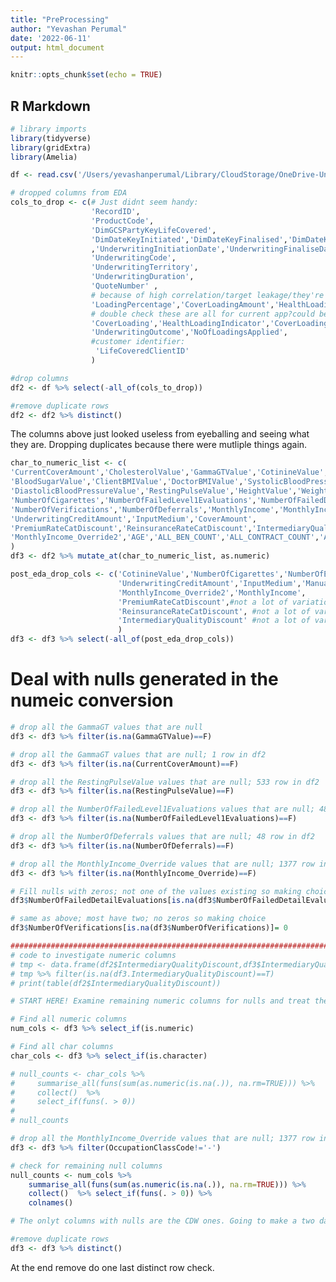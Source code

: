 ```yaml
---
title: "PreProcessing"
author: "Yevashan Perumal"
date: '2022-06-11'
output: html_document
---
```


```r
knitr::opts_chunk$set(echo = TRUE)
```

## R Markdown
```r
# library imports
library(tidyverse)
library(gridExtra)
library(Amelia)
```


```r
df <- read.csv('/Users/yevashanperumal/Library/CloudStorage/OneDrive-UniversityofCapeTown/Yevashan Perumal MSc - OneDrive/Data/data with some cdw.csv')
```

```r
# dropped columns from EDA
cols_to_drop <- c(# Just didnt seem handy:
                  'RecordID',
                  'ProductCode',
                  'DimGCSPartyKeyLifeCovered',
                  'DimDateKeyInitiated','DimDateKeyFinalised','DimDateKeyAccepted'
                  ,'UnderwritingInitiationDate','UnderwritingFinaliseDate',
                  'UnderwritingCode',
                  'UnderwritingTerritory',
                  'UnderwritingDuration',
                  'QuoteNumber' ,
                  # because of high correlation/target leakage/they're informed by GammaGT:
                  'LoadingPercentage','CoverLoadingAmount','HealthLoadingPercentage',
                  # double check these are all for current app?could be previous:
                  'CoverLoading','HealthLoadingIndicator','CoverLoadingIndicator',
                  'UnderwritingOutcome','NoOfLoadingsApplied',
                  #customer identifier:
                   'LifeCoveredClientID'  
                  )

#drop columns
df2 <- df %>% select(-all_of(cols_to_drop))

#remove duplicate rows
df2 <- df2 %>% distinct()
```
The columns above just looked useless from eyeballing and seeing what they are. Dropping duplicates because there were mutliple things again.


```r
char_to_numeric_list <- c( 
'CurrentCoverAmount','CholesterolValue','GammaGTValue','CotinineValue',
'BloodSugarValue','ClientBMIValue','DoctorBMIValue','SystolicBloodPressureValue',
'DiastolicBloodPressureValue','RestingPulseValue','HeightValue','WeightValue',
'NumberOfCigarettes','NumberOfFailedLevel1Evaluations','NumberOfFailedDetailEvaluations','NumberOfExclusions',    
'NumberOfVerifications','NumberOfDeferrals','MonthlyIncome','MonthlyIncome_Override',
'UnderwritingCreditAmount','InputMedium','CoverAmount',
'PremiumRateCatDiscount','ReinsuranceRateCatDiscount','IntermediaryQualityDiscount',  
'MonthlyIncome_Override2','AGE','ALL_BEN_COUNT','ALL_CONTRACT_COUNT','ANNUAL_INVESTMENT','AUM'
)            
df3 <- df2 %>% mutate_at(char_to_numeric_list, as.numeric)
```

```r
post_eda_drop_cols <- c('CotinineValue','NumberOfCigarettes','NumberOfExclusions',
                        'UnderwritingCreditAmount','InputMedium','ManualDiscountIndicator',
                        'MonthlyIncome_Override2','MonthlyIncome',
                        'PremiumRateCatDiscount',#not a lot of variation here, about 1k rows
                        'ReinsuranceRateCatDiscount', #not a lot of variation here, about 1k rows
                        'IntermediaryQualityDiscount' #not a lot of variation here, about 1k rows
                        )
df3 <- df3 %>% select(-all_of(post_eda_drop_cols))
```


# Deal with nulls generated in the numeic conversion
```r
# drop all the GammaGT values that are null
df3 <- df3 %>% filter(is.na(GammaGTValue)==F)

# drop all the GammaGT values that are null; 1 row in df2
df3 <- df3 %>% filter(is.na(CurrentCoverAmount)==F)

# drop all the RestingPulseValue values that are null; 533 row in df2
df3 <- df3 %>% filter(is.na(RestingPulseValue)==F)

# drop all the NumberOfFailedLevel1Evaluations values that are null; 48 row in df2;0 already possible value
df3 <- df3 %>% filter(is.na(NumberOfFailedLevel1Evaluations)==F)

# drop all the NumberOfDeferrals values that are null; 48 row in df2
df3 <- df3 %>% filter(is.na(NumberOfDeferrals)==F)

# drop all the MonthlyIncome_Override values that are null; 1377 row in df3
df3 <- df3 %>% filter(is.na(MonthlyIncome_Override)==F)
```

```r
# Fill nulls with zeros; not one of the values existing so making choice here.
df3$NumberOfFailedDetailEvaluations[is.na(df3$NumberOfFailedDetailEvaluations)]= 0

# same as above; most have two; no zeros so making choice
df3$NumberOfVerifications[is.na(df3$NumberOfVerifications)]= 0

################################################################################
# code to investigate numeric columns
# tmp <- data.frame(df2$IntermediaryQualityDiscount,df3$IntermediaryQualityDiscount)
# tmp %>% filter(is.na(df3.IntermediaryQualityDiscount)==T)
# print(table(df2$IntermediaryQualityDiscount))
```


```r
# START HERE! Examine remaining numeric columns for nulls and treat them;

# Find all numeric columns 
num_cols <- df3 %>% select_if(is.numeric)
```


```r
# Find all char columns
char_cols <- df3 %>% select_if(is.character)

# null_counts <- char_cols %>% 
#     summarise_all(funs(sum(as.numeric(is.na(.)), na.rm=TRUE))) %>% 
#     collect()  %>% 
#     select_if(funs(. > 0))
# 
# null_counts
```


```r
# drop all the MonthlyIncome_Override values that are null; 1377 row in df3
df3 <- df3 %>% filter(OccupationClassCode!='-')
```






```r
# check for remaining null columns
null_counts <- num_cols %>% 
    summarise_all(funs(sum(as.numeric(is.na(.)), na.rm=TRUE))) %>% 
    collect()  %>% select_if(funs(. > 0)) %>% 
    colnames()

# The onlyt columns with nulls are the CDW ones. Going to make a two datasets with them; long and wide;
```

```r
#remove duplicate rows
df3 <- df3 %>% distinct()
```
At the end remove do one last distinct row check.
